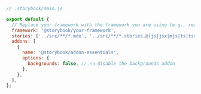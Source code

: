 ```js
// .storybook/main.js

export default {
  // Replace your-framework with the framework you are using (e.g., react-webpack5, vue3-vite)
  framework: '@storybook/your-framework',
  stories: ['../src/**/*.mdx', '../src/**/*.stories.@(js|jsx|mjs|ts|tsx)'],
  addons: [
    {
      name: '@storybook/addon-essentials',
      options: {
        backgrounds: false, // 👈 disable the backgrounds addon
      },
    },
  ],
};
```
